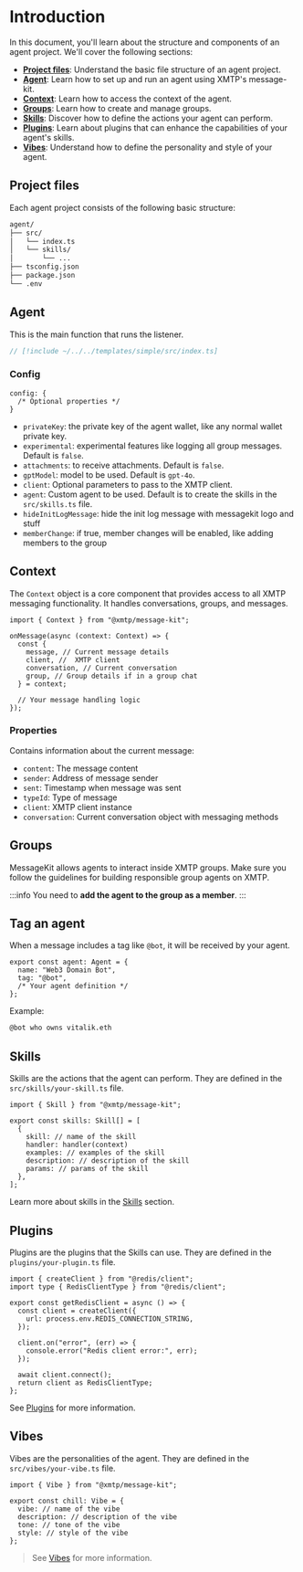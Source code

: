 
# Introduction

In this document, you'll learn about the structure and components of an agent project. We'll cover the following sections:

- **[Project files](#project-files)**: Understand the basic file structure of an agent project.
- **[Agent](#agent)**: Learn how to set up and run an agent using XMTP's message-kit.
- **[Context](#context)**: Learn how to access the context of the agent.
- **[Groups](#groups)**: Learn how to create and manage groups.
- **[Skills](#skills)**: Discover how to define the actions your agent can perform.
- **[Plugins](#plugins)**: Learn about plugins that can enhance the capabilities of your agent's skills.
- **[Vibes](#vibes)**: Understand how to define the personality and style of your agent.

## Project files

Each agent project consists of the following basic structure:

```bash
agent/
├── src/
│   └── index.ts
│   └── skills/
│       └── ...
├── tsconfig.json
├── package.json
└── .env
```

## Agent

This is the main function that runs the listener.

```jsx
// [!include ~/../../templates/simple/src/index.ts]
```

### Config

```tsx
config: {
  /* Optional properties */
}
```

- `privateKey`: the private key of the agent wallet, like any normal wallet private key.
- `experimental`: experimental features like logging all group messages. Default is `false`.
- `attachments`: to receive attachments. Default is `false`.
- `gptModel`: model to be used. Default is `gpt-4o`.
- `client`: Optional parameters to pass to the XMTP client.
- `agent`: Custom agent to be used. Default is to create the skills in the `src/skills.ts` file.
- `hideInitLogMessage`: hide the init log message with messagekit logo and stuff
- `memberChange`: if true, member changes will be enabled, like adding members to the group

## Context

The `Context` object is a core component that provides access to all XMTP messaging functionality. It handles conversations, groups, and messages.

```tsx
import { Context } from "@xmtp/message-kit";

onMessage(async (context: Context) => {
  const {
    message, // Current message details
    client, //  XMTP client
    conversation, // Current conversation
    group, // Group details if in a group chat
  } = context;

  // Your message handling logic
});
```

### Properties

Contains information about the current message:

- `content`: The message content
- `sender`: Address of message sender
- `sent`: Timestamp when message was sent
- `typeId`: Type of message
- `client`: XMTP client instance
- `conversation`: Current conversation object with messaging methods

## Groups

MessageKit allows agents to interact inside XMTP groups. Make sure you follow the guidelines for building responsible group agents on XMTP.

:::info
You need to **add the agent to the group as a member**.
:::

## Tag an agent

When a message includes a tag like `@bot`, it will be received by your agent.

```tsx
export const agent: Agent = {
  name: "Web3 Domain Bot",
  tag: "@bot",
  /* Your agent definition */
};
```

Example:

```bash
@bot who owns vitalik.eth
```

## Skills

Skills are the actions that the agent can perform. They are defined in the `src/skills/your-skill.ts` file.

```tsx
import { Skill } from "@xmtp/message-kit";

export const skills: Skill[] = [
  {
    skill: // name of the skill
    handler: handler(context)
    examples: // examples of the skill
    description: // description of the skill
    params: // params of the skill
  },
];
```

Learn more about skills in the [Skills](/framework/skills) section.

## Plugins

Plugins are the plugins that the Skills can use. They are defined in the `plugins/your-plugin.ts` file.

```tsx
import { createClient } from "@redis/client";
import type { RedisClientType } from "@redis/client";

export const getRedisClient = async () => {
  const client = createClient({
    url: process.env.REDIS_CONNECTION_STRING,
  });

  client.on("error", (err) => {
    console.error("Redis client error:", err);
  });

  await client.connect();
  return client as RedisClientType;
};
```

See [Plugins](/community/plugins) for more information.

## Vibes

Vibes are the personalities of the agent. They are defined in the `src/vibes/your-vibe.ts` file.

```tsx
import { Vibe } from "@xmtp/message-kit";

export const chill: Vibe = {
  vibe: // name of the vibe
  description: // description of the vibe
  tone: // tone of the vibe
  style: // style of the vibe
};
```

> See [Vibes](/community/vibes) for more information.
